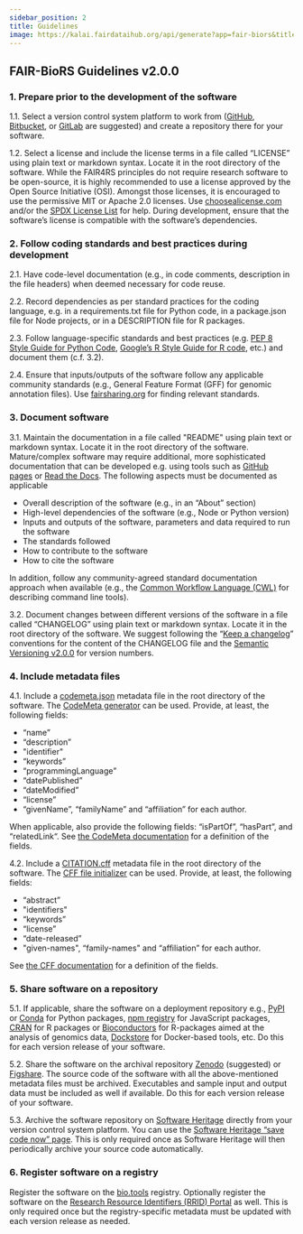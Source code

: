 ```yaml
---
sidebar_position: 2
title: Guidelines
image: https://kalai.fairdataihub.org/api/generate?app=fair-biors&title=Guidelines&org=fair-biors&description=FAIR%20Biomedical%20Research%20Software%20Guidelines
---
```


## FAIR-BioRS Guidelines v2.0.0

### 1. Prepare prior to the development of the software

1.1. Select a version control system platform to work from ([GitHub](https://github.com/), [Bitbucket](https://bitbucket.org/), or [GitLab](https://gitlab.com/) are suggested) and create a repository there for your software.

1.2. Select a license and include the license terms in a file called “LICENSE” using plain text or markdown syntax. Locate it in the root directory of the software. While the FAIR4RS principles do not require research software to be open-source, it is highly recommended to use a license approved by the Open Source Initiative (OSI). Amongst those licenses, it is encouraged to use the permissive MIT or Apache 2.0 licenses. Use [choosealicense.com](https://choosealicense.com/) and/or the [SPDX License List](https://spdx.org/licenses/) for help. During development, ensure that the software’s license is compatible with the software’s dependencies.

### 2. Follow coding standards and best practices during development

2.1. Have code-level documentation (e.g., in code comments, description in the file headers) when deemed necessary for code reuse.

2.2. Record dependencies as per standard practices for the coding language, e.g. in a requirements.txt file for Python code, in a package.json file for Node projects, or in a DESCRIPTION file for R packages.

2.3. Follow language-specific standards and best practices (e.g. [PEP 8 Style Guide for Python Code](https://peps.python.org/pep-0008/), [Google’s R Style Guide for R code](https://google.github.io/styleguide/Rguide.html), etc.) and document them (c.f. 3.2).

2.4. Ensure that inputs/outputs of the software follow any applicable community standards (e.g., General Feature Format (GFF) for genomic annotation files). Use [fairsharing.org](https://fairsharing.org/) for finding relevant standards.

### 3. Document software

3.1. Maintain the documentation in a file called "README" using plain text or markdown syntax. Locate it in the root directory of the software. Mature/complex software may require additional, more sophisticated documentation that can be developed e.g. using tools such as [GitHub pages](https://pages.github.com/) or [Read the Docs](https://readthedocs.org/). The following aspects must be documented as applicable

- Overall description of the software (e.g., in an “About” section)
- High-level dependencies of the software (e.g., Node or Python version)
- Inputs and outputs of the software, parameters and data required to run the software
- The standards followed
- How to contribute to the software
- How to cite the software

In addition, follow any community-agreed standard documentation approach when available (e.g., the [Common Workflow Language (CWL)](https://www.commonwl.org/) for describing command line tools).

3.2. Document changes between different versions of the software in a file called “CHANGELOG” using plain text or markdown syntax. Locate it in the root directory of the software. We suggest following the “[Keep a changelog](https://keepachangelog.com/)” conventions for the content of the CHANGELOG file and the [Semantic Versioning v2.0.0](https://semver.org/spec/v2.0.0.html) for version numbers.

### 4. Include metadata files

4.1. Include a [codemeta.json](https://codemeta.github.io/index.html) metadata file in the root directory of the software. The [CodeMeta generator](https://codemeta.github.io/codemeta-generator/) can be used. Provide, at least, the following fields:

- “name”
- “description”
- "identifier"
- “keywords”
- “programmingLanguage”
- “datePublished”
- “dateModified”
- “license”
- “givenName”, “familyName” and “affiliation” for each author.

When applicable, also provide the following fields: “isPartOf”, “hasPart”, and “relatedLink“. See [the CodeMeta documentation](https://codemeta.github.io/terms/) for a definition of the fields.

4.2. Include a [CITATION.cff](https://citation-file-format.github.io/) metadata file in the root directory of the software. The [CFF file initializer](https://citation-file-format.github.io/cff-initializer-javascript/) can be used. Provide, at least, the following fields:

- “abstract”
- "identifiers"
- “keywords”
- “license”
- “date-released”
- "given-names", “family-names" and “affiliation” for each author.

See [the CFF documentation](https://github.com/citation-file-format/citation-file-format/blob/main/schema-guide.md) for a definition of the fields.

### 5. Share software on a repository

5.1. If applicable, share the software on a deployment repository e.g., [PyPI](https://pypi.org/) or [Conda](https://anaconda.org/anaconda/repo) for Python packages, [npm registry](https://www.npmjs.com/) for JavaScript packages, [CRAN](https://cran.r-project.org/) for R packages or [Bioconductors](https://www.bioconductor.org/) for R-packages aimed at the analysis of genomics data, [Dockstore](https://dockstore.org/) for Docker-based tools, etc. Do this for each version release of your software.

5.2. Share the software on the archival repository [Zenodo](https://zenodo.org/) (suggested) or [Figshare](https://figshare.com/). The source code of the software with all the above-mentioned metadata files must be archived. Executables and sample input and output data must be included as well if available. Do this for each version release of your software.

5.3. Archive the software repository on [Software Heritage](https://www.softwareheritage.org/) directly from your version control system platform. You can use the [Software Heritage “save code now” page](https://archive.softwareheritage.org/save/). This is only required once as Software Heritage will then periodically archive your source code automatically.

### 6. Register software on a registry

Register the software on the [bio.tools](https://bio.tools/) registry. Optionally register the software on the [Research Resource Identifiers (RRID) Portal](https://scicrunch.org/resources/about/resource) as well. This is only required once but the registry-specific metadata must be updated with each version release as needed.


<PageFeedback />
